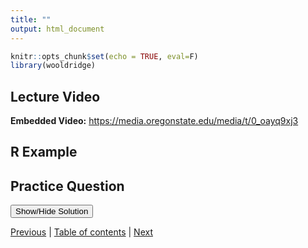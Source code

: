 ```yaml
---
title: ""
output: html_document
---
```


```r
knitr::opts_chunk$set(echo = TRUE, eval=F)
library(wooldridge)
```

## Lecture Video

**Embedded Video:**
[https://media.oregonstate.edu/media/t/0_oayq9xj3](https://media.oregonstate.edu/media/t/0_oayq9xj3)

## R Example

## Practice Question


<div id="spoiler" style="display:none">

</div>

<button title="Click to Show/Hide Content" type="button" onclick="if(document.getElementById('spoiler') .style.display=='none') {document.getElementById('spoiler') .style.display=''}else{document.getElementById('spoiler') .style.display='none'}">Show/Hide Solution</button>


[Previous](8_1.Rmd) | [Table of contents](8_0.html) | [Next](8_3.html)
